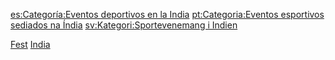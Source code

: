 {{Portal box|體育運動|印度}}

[[Category:印度體育賽事|Fest]]
[[Category:各國主辦的國際體育賽事|India]]

[[es:Categoría:Eventos_deportivos_en_la_India|es:Categoría:Eventos deportivos en la India]]
[[pt:Categoria:Eventos_esportivos_sediados_na_Índia|pt:Categoria:Eventos esportivos sediados na Índia]]
[[sv:Kategori:Sportevenemang_i_Indien|sv:Kategori:Sportevenemang i Indien]]